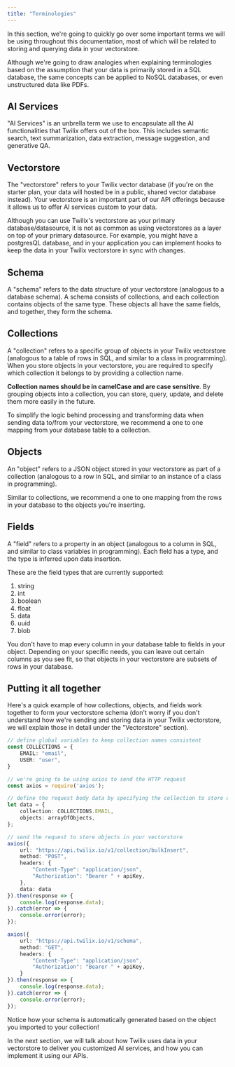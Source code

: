 ```yaml
---
title: "Terminologies"
---
```

In this section, we're going to quickly go over some important terms we will be using throughout this documentation, most of which will be related to storing and querying data in your vectorstore. 

<Note>
Although we're going to draw analogies when explaining terminologies based on the assumption that your data is primarily stored in a SQL database, the same concepts can be applied to NoSQL databases, or even unstructured data like PDFs.
</Note>

## AI Services
"AI Services" is an unbrella term we use to encapsulate all the AI functionalities that Twilix offers out of the box. This includes semantic search, text summarization, data extraction, message suggestion, and generative QA.

## Vectorstore
The "vectorstore" refers to your Twilix vector database (if you're on the starter plan, your data will hosted be in a public, shared vector database instead). Your vectorstore is an important part of our API offerings because it allows us to offer AI services custom to your data.

<Tip>
  Although you can use Twilix's vectorstore as your primary database/datasource, it is not as common as using vectorstores as a layer on top of your primary datasource. For example, you might have a postgresQL database, and in your application you can implement hooks to keep the data in your Twilix vectorstore in sync with changes. 
</Tip>

## Schema
A "schema" refers to the data structure of your vectorstore (analogous to a database schema). A schema consists of collections, and each collection contains objects of the same type. These objects all have the same fields, and together, they form the schema. 


## Collections
A "collection" refers to a specific group of objects in your Twilix vectorstore (analogous to a table of rows in SQL, and similar to a class in programming). When you store objects in your vectorstore, you are required to specify which collection it belongs to by providing a collection name. 

**Collection names should be in camelCase and are case sensitive**. By grouping objects into a collection, you can store, query, update, and delete them more easily in the future.

<Tip>
 To simplify the logic behind processing and transforming data when sending data to/from your vectorstore, we recommend a one to one mapping from your database table to a collection.
</Tip>

## Objects
An "object" refers to a JSON object stored in your vectorstore as part of a collection (analogous to a row in SQL, and similar to an instance of a class in programming). 

<Tip>
Similar to collections, we recommend a one to one mapping from the rows in your database to the objects you're inserting.
</Tip>

## Fields
A "field" refers to a property in an object (analogous to a column in SQL, and similar to class variables in programming). Each field has a type, and the type is inferred upon data insertion. 

These are the field types that are currently supported:
1. string
2. int
3. boolean
4. float
5. data
6. uuid
7. blob

<Tip>
You don't have to map every column in your database table to fields in your object. Depending on your specific needs, you can leave out certain columns as you see fit, so that objects in your vectorstore are subsets of rows in your database.
</Tip>

## Putting it all together
Here's a quick example of how collections, objects, and fields work together to form your vectorstore schema (don't worry if you don't understand how we're sending and storing data in your Twilix vectorstore, we will explain those in detail under the "Vectorstore" section).

```typescript example.ts
// define global variables to keep collection names consistent
const COLLECTIONS = {
    EMAIL: "email",
    USER: "user",
}

// we're going to be using axios to send the HTTP request
const axios = require('axios');

// define the request body data by specifying the collection to store objects in
let data = {
    collection: COLLECTIONS.EMAIL,
    objects: arrayOfObjects,
};

// send the request to store objects in your vectorstore
axios({
    url: "https://api.twilix.io/v1/collection/bulkInsert",
    method: "POST",
    headers: {
        "Content-Type": "application/json",
        "Authorization": "Bearer " + apiKey,
    },
    data: data
}).then(response => {
    console.log(response.data);
}).catch(error => {
    console.error(error);
});

axios({
    url: "https://api.twilix.io/v1/schema",
    method: "GET",
    headers: {
        "Content-Type": "application/json",
        "Authorization": "Bearer " + apiKey,
    }
}).then(response => {
    console.log(response.data);
}).catch(error => {
    console.error(error);
});

```

Notice how your schema is automatically generated based on the object you imported to your collection! 

In the next section, we will talk about how Twilix uses data in your vectorstore to deliver you customized AI services, and how you can implement it using our APIs.